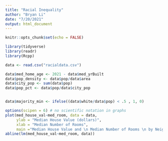```yaml
---
title: "Racial Inequality"
author: "Bryan Li"
date: "7/20/2021"
output: html_document
---
```


```r
knitr::opts_chunk$set(echo = FALSE)

library(tidyverse)
library(readr)
library(Rcpp)

data <- read.csv("racialdata.csv")

data$med_home_age <- 2021 - data$med_yrBuilt 
data$pop_density <- data$pop/data$area
data$city_pop <- sum(data$pop)
data$pop_pct <- data$pop/data$city_pop


data$majority_min <- ifelse((data$white/data$pop) < .5 , 1, 0)

options(scipen = 6) # no scientific notation in graphs
plot(med_house_val~med_room, data = data, 
     ylab = "Median House Value (dollars)", 
     xlab = "Median Number of Rooms", 
     main ="Median House Value and \n Median Number of Rooms \n by Neighborhood")
abline(lm(med_house_val~med_room, data))

```

